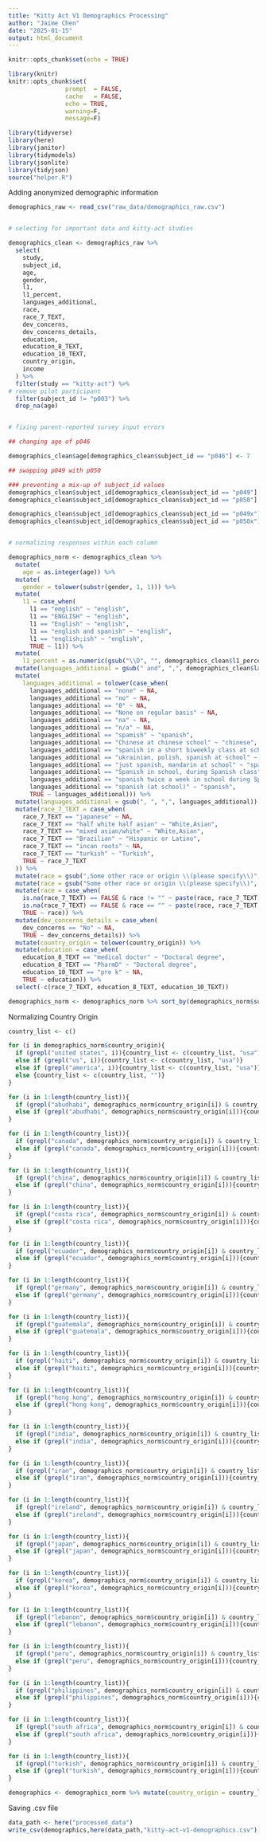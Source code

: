 ```yaml
---
title: "Kitty Act V1 Demographics Processing"
author: "Jaime Chen"
date: "2025-01-15"
output: html_document
---
```


```r
knitr::opts_chunk$set(echo = TRUE)
```


```r
library(knitr)
knitr::opts_chunk$set(
                prompt  = FALSE,
                cache   = FALSE,
                echo = TRUE,
                warning=F,
                message=F)

library(tidyverse)
library(here)
library(janitor)
library(tidymodels)
library(jsonlite)
library(tidyjson)
source("helper.R")
```

Adding anonymized demographic information

```r
demographics_raw <- read_csv("raw_data/demographics_raw.csv")


# selecting for important data and kitty-act studies

demographics_clean <- demographics_raw %>%
  select(
    study, 
    subject_id, 
    age, 
    gender, 
    l1, 
    l1_percent, 
    languages_additional, 
    race, 
    race_7_TEXT, 
    dev_concerns, 
    dev_concerns_details, 
    education, 
    education_8_TEXT, 
    education_10_TEXT, 
    country_origin, 
    income
  ) %>% 
  filter(study == "kitty-act") %>%
# remove pilot participant
  filter(subject_id != "p003") %>% 
  drop_na(age)


# fixing parent-reported survey input errors

## changing age of p046

demographics_clean$age[demographics_clean$subject_id == "p046"] <- 7

## swapping p049 with p050

### preventing a mix-up of subject_id values
demographics_clean$subject_id[demographics_clean$subject_id == "p049"] <- "p049x"
demographics_clean$subject_id[demographics_clean$subject_id == "p050"] <- "p050x"

demographics_clean$subject_id[demographics_clean$subject_id == "p049x"] <- "p050"
demographics_clean$subject_id[demographics_clean$subject_id == "p050x"] <- "p049"


# normalizing responses within each column

demographics_norm <- demographics_clean %>% 
  mutate(
    age = as.integer(age)) %>% 
  mutate(
    gender = tolower(substr(gender, 1, 1))) %>% 
  mutate(
    l1 = case_when(
      l1 == "emglish" ~ "english",
      l1 == "ENGLISH" ~ "english",
      l1 == "English" ~ "english",
      l1 == "english and spanish" ~ "english",
      l1 == "english;ish" ~ "english",
      TRUE ~ l1)) %>% 
  mutate(
    l1_percent = as.numeric(gsub("\\D", "", demographics_clean$l1_percent))) %>% 
  mutate(languages_additional = gsub(" and", ",", demographics_clean$languages_additional)) %>% 
  mutate(
    languages_additional = tolower(case_when(
      languages_additional == "none" ~ NA,
      languages_additional == "no" ~ NA,
      languages_additional == "0" ~ NA,
      languages_additional == "None on regular basis" ~ NA,
      languages_additional == "na" ~ NA,
      languages_additional == "n/a" ~ NA,
      languages_additional == "spamish" ~ "spanish",
      languages_additional == "Chinese at chinese school" ~ "chinese",
      languages_additional == "spanish in a short biweekly class at school" ~ "spanish",
      languages_additional == "ukrainian, polish, spanish at school" ~ "ukrainian, polish, spanish",
      languages_additional == "just spanish, mandarin at school" ~ "spanish, mandarin",
      languages_additional == "Spanish in school, during Spanish class" ~ "spanish",
      languages_additional == "spanish twice a week in school during Spanish class" ~ "spanish",
      languages_additional == "spanish (at school)" ~ "spanish",
      TRUE ~ languages_additional))) %>% 
  mutate(languages_additional = gsub(", ", ",", languages_additional)) %>% 
  mutate(race_7_TEXT = case_when(
    race_7_TEXT == "japanese" ~ NA,
    race_7_TEXT == "half white half asian" ~ "White,Asian",
    race_7_TEXT == "mixed asian/white" ~ "White,Asian",
    race_7_TEXT == "Brazilian" ~ "Hispanic or Latino",
    race_7_TEXT == "incan roots" ~ NA,
    race_7_TEXT == "turkish" ~ "Turkish",
    TRUE ~ race_7_TEXT
  )) %>% 
  mutate(race = gsub(",Some other race or origin \\(please specify\\)", "", demographics_clean$race)) %>% 
  mutate(race = gsub("Some other race or origin \\(please specify\\)", "", race)) %>% 
  mutate(race = case_when(
    is.na(race_7_TEXT) == FALSE & race != "" ~ paste(race, race_7_TEXT, sep = ","),
    is.na(race_7_TEXT) == FALSE & race == "" ~ paste(race, race_7_TEXT, sep = ""),
    TRUE ~ race)) %>% 
  mutate(dev_concerns_details = case_when(
    dev_concerns == "No" ~ NA,
    TRUE ~ dev_concerns_details)) %>% 
  mutate(country_origin = tolower(country_origin)) %>% 
  mutate(education = case_when(
    education_8_TEXT == "medical doctor" ~ "Doctoral degree",
    education_8_TEXT == "PharmD" ~ "Doctoral degree",
    education_10_TEXT == "pre k" ~ NA,
    TRUE ~ education)) %>%
  select(-c(race_7_TEXT, education_8_TEXT, education_10_TEXT))

demographics_norm <- demographics_norm %>% sort_by(demographics_norm$subject_id)
```

Normalizing Country Origin

```r
country_list <- c()

for (i in demographics_norm$country_origin){
  if (grepl("united states", i)){country_list <- c(country_list, "usa")}
  else if (grepl("us", i)){country_list <- c(country_list, "usa")}
  else if (grepl("america", i)){country_list <- c(country_list, "usa")}
  else {country_list <- c(country_list, "")}
}

for (i in 1:length(country_list)){
  if (grepl("abudhabi", demographics_norm$country_origin[i]) & country_list[i] != ""){country_list[i] <- paste(country_list[i], "abu dhabi", sep = ",")}
  else if (grepl("abudhabi", demographics_norm$country_origin[i])){country_list[i] <- "abu dhabi"}
}

for (i in 1:length(country_list)){
  if (grepl("canada", demographics_norm$country_origin[i]) & country_list[i] != ""){country_list[i] <- paste(country_list[i], "canada", sep = ",")}
  else if (grepl("canada", demographics_norm$country_origin[i])){country_list[i] <- "canada"}
}

for (i in 1:length(country_list)){
  if (grepl("china", demographics_norm$country_origin[i]) & country_list[i] != ""){country_list[i] <- paste(country_list[i], "china", sep = ",")}
  else if (grepl("china", demographics_norm$country_origin[i])){country_list[i] <- "china"}
}

for (i in 1:length(country_list)){
  if (grepl("costa rica", demographics_norm$country_origin[i]) & country_list[i] != ""){country_list[i] <- paste(country_list[i], "costa rica", sep = ",")}
  else if (grepl("costa rica", demographics_norm$country_origin[i])){country_list[i] <- "costa rica"}
}

for (i in 1:length(country_list)){
  if (grepl("ecuador", demographics_norm$country_origin[i]) & country_list[i] != ""){country_list[i] <- paste(country_list[i], "ecuador", sep = ",")}
  else if (grepl("ecuador", demographics_norm$country_origin[i])){country_list[i] <- "ecuador"}
}

for (i in 1:length(country_list)){
  if (grepl("germany", demographics_norm$country_origin[i]) & country_list[i] != ""){country_list[i] <- paste(country_list[i], "germany", sep = ",")}
  else if (grepl("germany", demographics_norm$country_origin[i])){country_list[i] <- "germany"}
}

for (i in 1:length(country_list)){
  if (grepl("guatemala", demographics_norm$country_origin[i]) & country_list[i] != ""){country_list[i] <- paste(country_list[i], "guatemala", sep = ",")}
  else if (grepl("guatemala", demographics_norm$country_origin[i])){country_list[i] <- "guatemala"}
}

for (i in 1:length(country_list)){
  if (grepl("haiti", demographics_norm$country_origin[i]) & country_list[i] != ""){country_list[i] <- paste(country_list[i], "haiti", sep = ",")}
  else if (grepl("haiti", demographics_norm$country_origin[i])){country_list[i] <- "haiti"}
}

for (i in 1:length(country_list)){
  if (grepl("hong kong", demographics_norm$country_origin[i]) & country_list[i] != ""){country_list[i] <- paste(country_list[i], "hong kong", sep = ",")}
  else if (grepl("hong kong", demographics_norm$country_origin[i])){country_list[i] <- "hong kong"}
}

for (i in 1:length(country_list)){
  if (grepl("india", demographics_norm$country_origin[i]) & country_list[i] != ""){country_list[i] <- paste(country_list[i], "india", sep = ",")}
  else if (grepl("india", demographics_norm$country_origin[i])){country_list[i] <- "india"}
}

for (i in 1:length(country_list)){
  if (grepl("iran", demographics_norm$country_origin[i]) & country_list[i] != ""){country_list[i] <- paste(country_list[i], "iran", sep = ",")}
  else if (grepl("iran", demographics_norm$country_origin[i])){country_list[i] <- "iran"}
}

for (i in 1:length(country_list)){
  if (grepl("ireland", demographics_norm$country_origin[i]) & country_list[i] != ""){country_list[i] <- paste(country_list[i], "ireland", sep = ",")}
  else if (grepl("ireland", demographics_norm$country_origin[i])){country_list[i] <- "ireland"}
}

for (i in 1:length(country_list)){
  if (grepl("japan", demographics_norm$country_origin[i]) & country_list[i] != ""){country_list[i] <- paste(country_list[i], "japan", sep = ",")}
  else if (grepl("japan", demographics_norm$country_origin[i])){country_list[i] <- "japan"}
}

for (i in 1:length(country_list)){
  if (grepl("korea", demographics_norm$country_origin[i]) & country_list[i] != ""){country_list[i] <- paste(country_list[i], "korea", sep = ",")}
  else if (grepl("korea", demographics_norm$country_origin[i])){country_list[i] <- "korea"}
}

for (i in 1:length(country_list)){
  if (grepl("lebanon", demographics_norm$country_origin[i]) & country_list[i] != ""){country_list[i] <- paste(country_list[i], "lebanon", sep = ",")}
  else if (grepl("lebanon", demographics_norm$country_origin[i])){country_list[i] <- "lebanon"}
}

for (i in 1:length(country_list)){
  if (grepl("peru", demographics_norm$country_origin[i]) & country_list[i] != ""){country_list[i] <- paste(country_list[i], "peru", sep = ",")}
  else if (grepl("peru", demographics_norm$country_origin[i])){country_list[i] <- "peru"}
}

for (i in 1:length(country_list)){
  if (grepl("philippines", demographics_norm$country_origin[i]) & country_list[i] != ""){country_list[i] <- paste(country_list[i], "philippines", sep = ",")}
  else if (grepl("philippines", demographics_norm$country_origin[i])){country_list[i] <- "philippines"}
}

for (i in 1:length(country_list)){
  if (grepl("south africa", demographics_norm$country_origin[i]) & country_list[i] != ""){country_list[i] <- paste(country_list[i], "south africa", sep = ",")}
  else if (grepl("south africa", demographics_norm$country_origin[i])){country_list[i] <- "south africa"}
}

for (i in 1:length(country_list)){
  if (grepl("turkish", demographics_norm$country_origin[i]) & country_list[i] != ""){country_list[i] <- paste(country_list[i], "turkey", sep = ",")}
  else if (grepl("turkish", demographics_norm$country_origin[i])){country_list[i] <- "turkey"}
}

demographics <- demographics_norm %>% mutate(country_origin = country_list)
```

Saving .csv file

```r
data_path <- here("processed_data")
write_csv(demographics,here(data_path,"kitty-act-v1-demographics.csv"))
```

